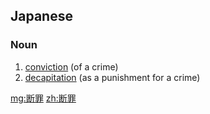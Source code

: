 ==Japanese==
{{ja-kanjitab|だん|ざい|yomi=o}}

===Noun===
{{ja-noun|だんざい|kyu=斷罪}}

# [[conviction]] (of a crime)
# [[decapitation]] (as a punishment for a crime)

[[mg:断罪]]
[[zh:断罪]]